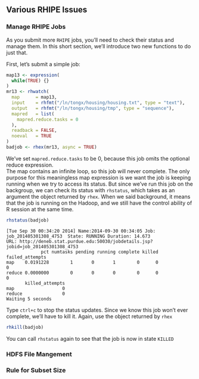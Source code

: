 ## Various RHIPE Issues ##

### Manage RHIPE Jobs ###

As you submit more `RHIPE` jobs, you'll need to check their status and manage them.  In this short
section, we'll introduce two new functions to do just that. 

First, let's submit a simple job:

```r
map13 <- expression(
  while(TRUE) {}
)
mr13 <- rhwatch(
  map      = map13,
  input    = rhfmt("/ln/tongx/housing/housing.txt", type = "text"),
  output   = rhfmt("/ln/tongx/housing/tmp", type = "sequence"),
  mapred   = list(
    mapred.reduce.tasks = 0
  ),
  readback = FALSE,
  noeval   = TRUE
)
badjob <- rhex(mr13, async = TRUE) 
```

We've set `mapred.reduce.tasks` to be 0, because this job omits the optional reduce expression.  
The map contains an infinite loop, so this job will never complete. The only purpose for this meaningless
map expression is we want the job is keeping running when we try to access its status. But since we've run
this job on the backgroup, we can check its status with `rhstatus`, which takes as an argument
the object returned by `rhex`. When we said background, it means that the job is running on the 
Hadoop, and we still have the control ability of R session at the same time. 

```r
rhstatus(badjob)
```
```
[Tue Sep 30 00:34:20 2014] Name:2014-09-30 00:34:05 Job: job_201405301308_4753  State: RUNNING Duration: 14.673
URL: http://deneb.stat.purdue.edu:50030/jobdetails.jsp?jobid=job_201405301308_4753
             pct numtasks pending running complete killed failed_attempts
map    0.0191228        1       0       1        0      0               0
reduce 0.0000000        0       0       0        0      0               0
       killed_attempts
map                  0
reduce               0
Waiting 5 seconds
```

Type `ctrl+c` to stop the status updates.  Since we know this job won't ever complete, 
we'll have to kill it.  Again, use the object returned by `rhex`

```r
rhkill(badjob)
```

You can call `rhstatus` again to see that the job is now in state `KILLED`

### HDFS File Mangement ###

### Rule for Subset Size ###
